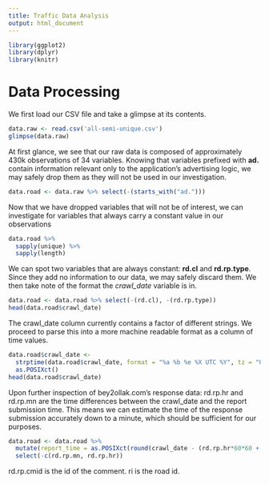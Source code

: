 ```yaml
---
title: Traffic Data Analysis
output: html_document
---
```


```r
library(ggplot2)
library(dplyr)
library(knitr)
```

# Data Processing

We first load our CSV file and take a glimpse at its contents.

```r
data.raw <- read.csv('all-semi-unique.csv')
glimpse(data.raw)
```

At first glance, we see that our raw data is composed of approximately 430k observations of 34 variables. Knowing that variables prefixed with **ad.** contain information relevant only to the application's advertising logic, we may safely drop them as they will not be used in our investigation.

```r
data.road <- data.raw %>% select(-(starts_with("ad.")))
```

Now that we have dropped variables that will not be of interest, we can investigate for variables that always carry a constant value in our observations

```r
data.road %>%
  sapply(unique) %>%
  sapply(length)
```

We can spot two variables that are always constant: **rd.cl** and **rd.rp.type**. Since they add no information to our data, we may safely discard them. We then take note of the format the *crawl_date* variable is in.

```r
data.road <- data.road %>% select(-(rd.cl), -(rd.rp.type))
head(data.road$crawl_date)
```

The crawl_date column currently contains a factor of different strings. We proceed to parse this into a more machine readable format as a column of time values.

```r
data.road$crawl_date <- 
  strptime(data.road$crawl_date, format = "%a %b %e %X UTC %Y", tz = "UTC") %>% 
  as.POSIXct()
head(data.road$crawl_date)
```

Upon further inspection of bey2ollak.com's response data: rd.rp.hr and rd.rp.mn are the time differences between the crawl_date and the report submission time. This means we can estimate the time of the response submission accurately down to a minute, which should be sufficient for our purposes.

```r
data.road <- data.road %>%
  mutate(report_time = as.POSIXct(round(crawl_date - (rd.rp.hr*60*60 + rd.rp.mn*60), "mins"))) %>%
  select(-c(rd.rp.mn, rd.rp.hr))
```

rd.rp.cmid is the id of the comment. ri is the road id.